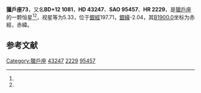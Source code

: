 {{Starbox begin
| name = 獵戶座73
}}
{{Starbox observe
| epoch = [[J2000.0|J2000.0]]
| constell = [[獵戶座|獵戶座]]<ref name=SIMBAD>{{cite web
 | url=http://simbad.u-strasbg.fr/simbad/sim-id?Ident=HR+2229
 | title=Pulsating variable Star
 | publisher=Centre de Données astronomiques de Strasbourg
 | work=SIMBAD
 | accessdate=2012-07-13
 | archive-date=2019-06-09
 | archive-url=https://web.archive.org/web/20190609173120/http://simbad.u-strasbg.fr/simbad/sim-id?Ident=HR+2229
 | dead-url=no
 }}</ref><ref name=DATA>{{cite web
 | url=http://vizier.u-strasbg.fr/viz-bin/VizieR-5?-out.add=.&-source=5050&-corr=PK=HR&-out.max=9999&HR=2229
 | title=VizieR Detailed Page
 | accessdate=2012-07-13
 | archive-date=2016-03-04
 | archive-url=https://web.archive.org/web/20160304235243/http://vizier.u-strasbg.fr/viz-bin/VizieR-5?-out.add=.&-source=5050&-corr=PK=HR&-out.max=9999&HR=2229
 | dead-url=no
 }}</ref>
| 星官 = 
| ra = {{RA|6|15|45}}<ref name=SIMBAD /><ref name=DATA />
| dec = {{DEC|+12|33|4}}<ref name=SIMBAD /><ref name=DATA />
| appmag_v = 5.33<ref name=SIMBAD /><ref name=DATA />
}}
{{Starbox character
| class = B9II-III<ref name=SIMBAD /><ref name=DATA />
| b-v = -0.02<ref name=SIMBAD /><ref name=DATA />
| u-b = -0.13<ref name=SIMBAD /><ref name=DATA />
| r-i = <ref name=SIMBAD /><ref name=DATA />
| variable = 
}}
{{Starbox astrometry
| radial_v = -0.13
| prop_mo_ra = 13
| parallax = 
| p_error = 
}}
{{Starbox catalog
| names =BD+12 1081，[[SAO星表|SAO]] 95457，[[HD星表|HD]] 43247，[[HR星表|HR]] 2229}}
{{Starbox reference |Simbad=HR+2229}}
{{Starbox end}}

'''獵戶座73'''，又名'''BD+12 1081'''，'''HD 43247'''、'''SAO 95457'''、'''HR 2229'''，是[[獵戶座|獵戶座]]的一颗恒星<ref name=SIMBAD /><ref name=DATA />，视星等为5.33，位于[[銀道座標系|銀經]]197.71，[[銀道座標系|銀緯]]-2.04，其[[B1900.0|B1900.0]]坐标为赤經{{RA|6|10|7.9}}，赤緯{{DEC|+12|-2.04|57}}。

== 参考文献 ==
{{reflist}}

{{star-stub}}

{{獵戶座恒星}}
{{星官|水府|4|8}}
[[Category:獵戶座|Category:獵戶座]]
[[Category:HD和HDE天體|43247]]
[[Category:HR天體|2229]]
[[Category:SAO天體|95457]]